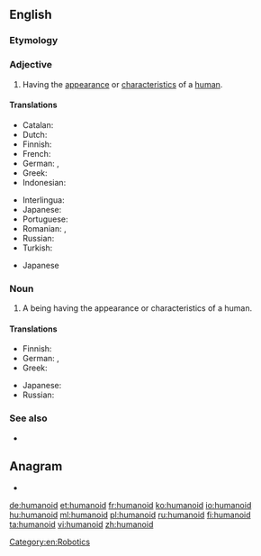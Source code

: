 ==English==
{{wikipedia}}

===Etymology===
{{suffix|human|oid|lang=en}}

===Adjective===
{{en-adj}}

# Having the [[appearance]] or [[characteristics]] of a [[human]].

====Translations====
{{trans-top|humanoid}}
* Catalan: {{t+|ca|humanoide|m|f}}
* Dutch: {{t|nl|humanoïde|m}}
* Finnish: {{t+|fi|ihmismäinen}}
* French: {{t+|fr|humanoïde|m|f}}
* German: {{t+|de|menschenähnlich}}, {{t+|de|humanoid}}
* Greek: {{t+|el|ανθρωποειδής|m|f}}
* Indonesian: {{t|id|humanoid}}
{{trans-mid}}
* Interlingua: {{t|ia|humanoide}}
* Japanese: {{t|ja|人型|tr=ひとがたの, hitogata no|alt=人型の|sc=Jpan}}
* Portuguese: {{t|pt|humanoide|m-f}}
* Romanian: {{t+|ro|umanoid|m}}, {{t+|ro|umanoidă|f}}
* Russian: {{t+|ru|человекоподо́бный}}
* Turkish: {{t+|tr|insansı}}
{{trans-bottom}}

{{checktrans-top}}
* Japanese {{t-check|ja|擬人化|tr=ぎじんか, gijinka}}
{{trans-mid}}
{{trans-bottom}}

===Noun===
{{en-noun}}

# A being having the appearance or characteristics of a human.

====Translations====
{{trans-top|a being having the appearance or characteristics of a human}}
* Finnish: {{t+|fi|humanoidi}}
* German: {{t|de|Humanoid|m}}, {{t|de|Humanoide|m}}
* Greek: {{t|el|ανθρωποειδές|n}}
{{trans-mid}}
* Japanese: {{t|ja|ヒューマノイド|tr=hyūmanoido|sc=Jpan}}
* Russian: {{t+|ru|гумано́ид|m}}
{{trans-bottom}}

===See also===
* {{l|en|anthropoid}}

== Anagram ==
* {{l|es|inhumado}}

[[Category:en:Robotics]]

[[de:humanoid]]
[[et:humanoid]]
[[fr:humanoid]]
[[ko:humanoid]]
[[io:humanoid]]
[[hu:humanoid]]
[[ml:humanoid]]
[[pl:humanoid]]
[[ru:humanoid]]
[[fi:humanoid]]
[[ta:humanoid]]
[[vi:humanoid]]
[[zh:humanoid]]